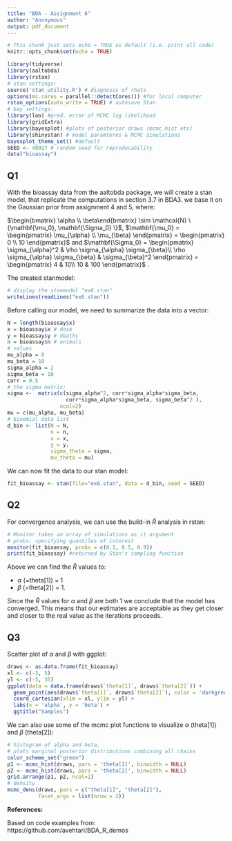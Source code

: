 ```yaml
---
title: "BDA - Assignment 6"
author: "Anonymous"
output: pdf_document
---
```


```r
# This chunk just sets echo = TRUE as default (i.e. print all code)
knitr::opts_chunk$set(echo = TRUE)
```

```r
library(tidyverse) 
library(aaltobda)
library(rstan)
# stan settings:
source('stan_utility.R') # diagnosis of rhats
options(mc.cores = parallel::detectCores()) #for local computer
rstan_options(auto_write = TRUE) # autosave Stan
# bay settings:
library(loo) #pred. error of MCMC log likelihood
library(gridExtra)
library(bayesplot) #plots of posterior draws (mcmc_hist etc)
library(shinystan) # model paramteres & MCMC simulations
bayesplot_theme_set() #default
SEED <- 48927 # random seed for reproducability
data("bioassay")
```

## Q1

With the bioassay data from the aaltobda package, we will create a stan model, that replicate the computations in section 3.7 in BDA3.
we base it on the Gaussian prior from assignment 4 and 5, where:

$\begin{bmatrix} \alpha \\ \beta\end{bmatrix} \sim \mathcal{N} \{\mathbf{\mu_0}, \mathbf{\Sigma_0} \}$, $\mathbf{\mu_0} = \begin{pmatrix} \mu_{\alpha} \\ \mu_{\beta} \end{pmatrix} =  \begin{pmatrix} 0 \\ 10 \end{pmatrix}$ and $\mathbf{\Sigma_0} = \begin{pmatrix} \sigma_{\alpha}^2 & \rho \sigma_{\alpha} \sigma_{\beta}\\ \rho \sigma_{\alpha} \sigma_{\beta} & \sigma_{\beta}^2 \end{pmatrix} = \begin{pmatrix}  4 & 10\\ 10 & 100 \end{pmatrix}$ .

The created stanmodel: 

```r
# display the stanmodel "ex6.stan"
writeLines(readLines("ex6.stan"))
```

Before calling our model, we need to summarize the data into a vector:
```r
N = length(bioassay$x)
x = bioassay$x # dose
y = bioassay$y # deaths
n = bioassay$n # animals
# values
mu_alpha = 0
mu_beta = 10
sigma_alpha = 2
sigma_beta = 10
corr = 0.5 
# the sigma matrix:
sigma <-  matrix(c(sigma_alpha^2, corr*sigma_alpha*sigma_beta,
                   corr*sigma_alpha*sigma_beta, sigma_beta^2 ), 
                 ncol=2)
mu = c(mu_alpha, mu_beta)
# binomial data list
d_bin <- list(N = N,
              n = n,
              x = x,
              y = y, 
              sigma_theta = sigma, 
              mu_theta = mu)
```

We can now fit the data to our stan model:
```r
fit_bioassay <- stan(file="ex6.stan", data = d_bin, seed = SEED)
```

## Q2

For convergence analysis, we can use the build-in $\hat{R}$ analysis in rstan:

```r
# Monitor takes an array of simulations as it argument
# probs: specifying quantiles of interest
monitor(fit_bioassay, probs = c(0.1, 0.5, 0.9))
print(fit_bioassay) #returned by Stan's sampling function
```

Above we can find the $\hat{R}$ values to:

+ $\alpha$ (=theta[1]) = 1
+ $\beta$ (=theta[2]) = 1.

Since the $\hat{R}$ values for $\alpha$ and $\beta$ are both 1 we conclude that the model has converged. This means that our estimates are acceptable as they get closer and closer to the real value as the iterations proceeds.

## Q3

Scatter plot of $\alpha$ and $\beta$ with ggplot:

```r
draws <- as.data.frame(fit_bioassay)
xl <- c(-3, 5)
yl <- c(-5, 35)
ggplot(data = data.frame(draws$`theta[1]`, draws$`theta[2]`)) +
  geom_point(aes(draws$`theta[1]`, draws$`theta[2]`), color = 'darkgreen', size = 0.4) +
  coord_cartesian(xlim = xl, ylim = yl) +
  labs(x = 'alpha', y = 'beta') +
  ggtitle("Samples")
```

We can also use some of the mcmc plot functions to visualize $\alpha$ (theta[1]) and $\beta$ (theta[2]):
```r
# histogram of alpha and beta,
# plots marginal posterior distributions combining all chains
color_scheme_set("green")
p1 <- mcmc_hist(draws, pars = 'theta[1]', binwidth = NULL)
p2 <- mcmc_hist(draws, pars = 'theta[2]', binwidth = NULL)
grid.arrange(p1, p2, ncol=2)
# density
mcmc_dens(draws, pars = c("theta[1]", "theta[2]"),
          facet_args = list(nrow = 2))
```

**References:**

Based on code examples from:  
https://github.com/avehtari/BDA_R_demos